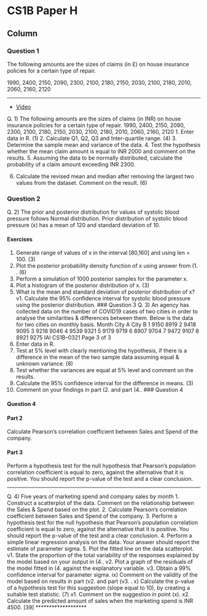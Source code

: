 
CS1B Paper H {data-navmenu="R for Actuarial Statistics"}
==============================================================

Column {.tabset}
--------------------------------

### Question 1

The following amounts are the sizes of claims (in £) on house insurance policies for a 
certain type of repair. 

1990, 2400, 2150, 2090, 2300, 
2100, 2180, 2150, 2030, 2100, 
2180, 2010, 2060, 2160, 2120 



-----------------------------------------------------

* <a href="https://youtu.be/ijucRU9SsjY">	Video	</a>	

				

Q. 1) The following amounts are the sizes of claims (in INR) on house insurance policies for a 
certain type of repair. 
1990, 2400, 2150, 2090, 2300, 2100, 2180, 2150, 2030, 2100, 2180, 2010, 2060, 2160, 2120 
1.  Enter data in R. (1)
2.   Calculate Q1, Q2, Q3 and Inter-quartile range. (4)
3.  Determine the sample mean and variance of the data. 
4. Test the hypothesis whether the mean claim amount is equal to INR 2000 and comment 
on the results. 
5. Assuming the data to be normally distributed, calculate the probability of a claim amount 
exceeding INR 2300. 
 
6.  Calculate the revised mean and median after removing the largest two values from the 
dataset. Comment on the result. (6)

### Question 2
 
Q. 2) The prior and posterior distribution for values of systolic blood pressure follows Normal 
distribution. Prior distribution of systolic blood pressure (x) has a mean of 120 and standard 
deviation of 10. 

#### Exercises 
1.  Generate range of values of x in the interval [80,160] and using len = 100. (3)
2.   Plot the posterior probability density function of x using answer from (1. . (6)
3.  Perform a simulation of 1000 posterior samples for the parameter x. 
4. Plot a histogram of the posterior distribution of x. (3)
5. What is the mean and standard deviation of posterior distribution of x? 
v1.  Calculate the 95% confidence interval for systolic blood pressure using the posterior 
distribution. 
### Question 3
Q. 3) An agency has collected data on the number of COVID19 cases of two cities in order to 
analyse the similarities & differences between them. Below is the data for two cities on 
monthly basis. 
Month City A City B 
1 9150 8919 
2 9418 9095 
3 9218 9046 
4 9539 9321 
5 9179 9719 
6 8907 9704 
7 9472 9107 
8 8921 9275 
IAI CS1B–0321 
Page 3 of 3
1.  Enter data in R. 
2.   Test at 5% level with clearly mentioning the hypothesis, if there is a difference in the 
mean of the two sample data assuming equal & unknown variance. (8)
3.  Test whether the variances are equal at 5% level and comment on the results. 
4. Calculate the 95% confidence interval for the difference in means. (3)
5. Comment on your findings in part (2.   and part (4.. 
### Question 4


<h4> Question 4</h4>

#### Part 2

Calculate Pearson’s correlation coefficient between Sales and Spend of the company. 


#### Part 3


Perform a hypothesis test for the null hypothesis that Pearson’s population correlation 
coefficient is equal to zero, against the alternative that it is positive. You should report the 
p-value of the test and a clear conclusion. 

---------------------------------------------------------------

Q. 4) Five years of marketing spend and company sales by month 
1.  Construct a scatterplot of the data. Comment on the relationship between the Sales & 
Spend based on the plot. 
2.   Calculate Pearson’s correlation coefficient between Sales and Spend of the company. 
3.  Perform a hypothesis test for the null hypothesis that Pearson’s population correlation 
coefficient is equal to zero, against the alternative that it is positive. You should report the 
p-value of the test and a clear conclusion. 
4. Perform a simple linear regression analysis on the data. Your answer should report the 
estimate of parameter sigma. 
5. Plot the fitted line on the data scatterplot. 
v1.  State the proportion of the total variability of the responses explained by the model based 
on your output in (4.. 
v2.   Plot a graph of the residuals of the model fitted in (4. against the explanatory variable. 
v3.  Obtain a 99% confidence interval for parameter sigma. 
ix) Comment on the validity of the model based on results in part (v2.   and part (v3. . 
x) Calculate the p-value of a hypothesis test for this suggestion (slope equal to 10), by 
creating a suitable test statistic. (7)
x1.  Comment on the suggestion in point (x). 
x2.  Calculate the predicted amount of sales when the marketing spend is INR 4500. 
[39]
*******************